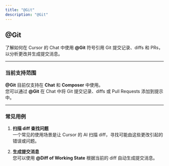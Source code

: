 ```yaml
---
title: "@Git"
description: "@Git"
---
```


## @Git

了解如何在 Cursor 的 Chat 中使用 **@Git** 符号引用 Git 提交记录、diffs 和 PRs，以分析更改并生成提交消息。

---

### **当前支持范围**

**@Git** 目前仅支持在 **Chat** 和 **Composer** 中使用。  
您可以通过 **@Git** 在 Chat 中将 Git 提交记录、diffs 或 Pull Requests 添加到提示中。

---

### **常见用例**

1. **扫描 diff 查找问题**  
   一个常见的使用场景是让 Cursor 的 AI 扫描 diff，寻找可能由这些更改引起的错误或问题。

2. **生成提交消息**  
   您可以使用 **@Diff of Working State** 根据当前的 diff 自动生成提交消息。